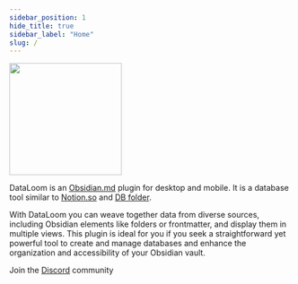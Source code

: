 ```yaml
---
sidebar_position: 1
hide_title: true
sidebar_label: "Home"
slug: /
---
```



<img src={coverURL} height="200" />

<Badges />

DataLoom is an [Obsidian.md](https://obsidian.md/) plugin for desktop and mobile. It is a database tool similar to [Notion.so](https://notion.so) and [DB folder](https://github.com/RafaelGB/obsidian-db-folder).

With DataLoom you can weave together data from diverse sources, including Obsidian elements like folders or frontmatter, and display them in multiple views. This plugin is ideal for you if you seek a straightforward yet powerful tool to create and manage databases and enhance the organization and accessibility of your Obsidian vault.

Join the [Discord](https://discord.gg/QaFbepMdN4) community

<BuyMeACoffee />
